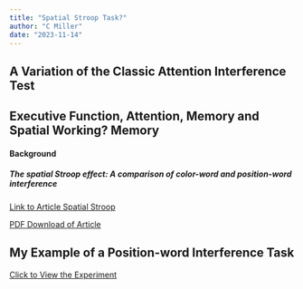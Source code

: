 ---
title: "Spatial Stroop Task?"
author: "C Miller"
date: "2023-11-14"
---

## A Variation of the Classic Attention Interference Test

## Executive Function, Attention, Memory and Spatial Working? Memory

#### Background

##### The spatial Stroop effect: A comparison of color-word and position-word interference

[Link to Article Spatial Stroop](https://link.springer.com/article/10.3758/s13423-014-0631-4)

[PDF Download of Article](spatial_article.pdf)


## My Example of a Position-word Interference Task

[Click to View the Experiment](test.html)